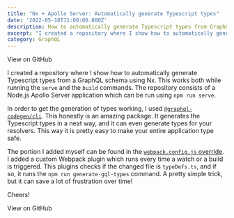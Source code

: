 ```yaml
---
title: "Nx + Apollo Server: Automatically generate Typescript types"
date: '2022-05-18T11:00:00.000Z'
description: How to automatically generate Typescript types from GraphQL schema using Nx
excerpt: "I created a repository where I show how to automatically generate Typescript types from a GraphQL schema using Nx. This works both while running the 'serve' and the 'build' commands..."
category: GraphQL
---
```


<GithubButton to="https://github.com/marcveens/nx-apollo-auto-generate-types">View on GitHub</GithubButton>

I created a repository where I show how to automatically generate Typescript types from a GraphQL schema using Nx. This works both while running the `serve` and the `build` commands. The repository consists of a Node.js Apollo Server application which can be run using `npm run serve`. 

In order to get the generation of types working, I used <a href="https://www.graphql-code-generator.com/" target="_blank" rel="noopener noreferrer">`@graphql-codegen/cli`</a>. This honestly is an amazing package. It generates the Typescript types in a neat way, and it can even generate types for your resolvers. This way it is pretty easy to make your entire application type safe. 

The portion I added myself can be found in the <a href="https://github.com/marcveens/nx-apollo-auto-generate-types/blob/main/packages/apollo-server/webpack.config.js" target="_blank" rel="noopener noreferrer">`webpack.config.js` override</a>. I added a custom Webpack plugin which runs every time a watch or a build is triggered. This plugins checks if the changed file is `typeDefs.ts`, and if so, it runs the `npm run generate-gql-types` command. A pretty simple trick, but it can save a lot of frustration over time!

Cheers!

<GithubButton to="https://github.com/marcveens/nx-apollo-auto-generate-types">View on GitHub</GithubButton>
